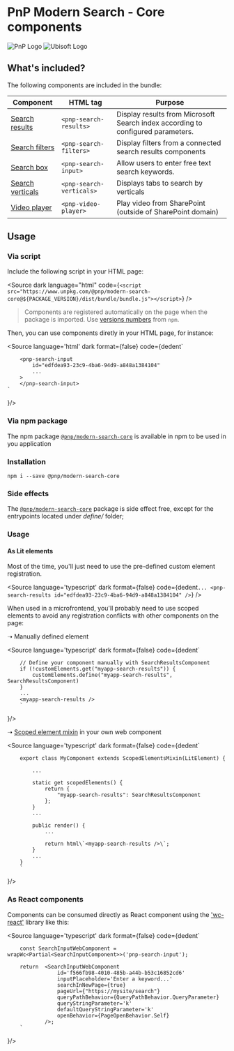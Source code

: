 
<Meta title="Introduction / Getting started" />

# PnP Modern Search - Core components

<div style={{display: 'flex', justifyContent: 'center', height: '150px'}}>
    <img alt="PnP Logo"src={pnpLogo}/>
    <img alt="Ubisoft Logo" src={ubisoftLogo}/>
</div>

## What's included?

The following components are included in the bundle:

| Component | HTML tag | Purpose |
| --------- | -------- | ------- |
| [Search results](https://azpnpmodernsearchcoresto.z9.web.core.windows.net/latest/index.html?path=/docs/components-search-search-results--usage-query) | `<pnp-search-results>` | Display results from Microsoft Search index according to configured parameters. |
| [Search filters](https://azpnpmodernsearchcoresto.z9.web.core.windows.net/latest/index.html?path=/docs/components-search-search-filters--usage) | `<pnp-search-filters>` | Display filters from a connected search results components |
| [Search box](https://azpnpmodernsearchcoresto.z9.web.core.windows.net/latest/index.html?path=/docs/components-search-search-box--usage) | `<pnp-search-input>` | Allow users to enter free text search keywords.
| [Search verticals](https://azpnpmodernsearchcoresto.z9.web.core.windows.net/latest/index.html?path=/docs/components-search-search-verticals--usage) | `<pnp-search-verticals>`  | Displays tabs to search by verticals |
| [Video player](https://azpnpmodernsearchcoresto.z9.web.core.windows.net/latest/index.html?path=/docs/components-misc-video-player--usage) | `<pnp-video-player>`  | Play video from SharePoint (outside of SharePoint domain) |

## Usage

### Via script

Include the following script in your HTML page: 

<Source
    dark
    language="html"
    code={`<script src="https://www.unpkg.com/@pnp/modern-search-core@${PACKAGE_VERSION}/dist/bundle/bundle.js"></script>`}
/>

> Components are registered automatically on the page when the package is imported.
> Use [versions numbers](https://www.npmjs.com/package/@pnp/modern-search-core?activeTab=versions) from `npm`.

Then, you can use components diretly in your HTML page, for instance:

<Source
    language='html'
    dark
    format={false}
    code={dedent`

        <pnp-search-input
            id="edfdea93-23c9-4ba6-94d9-a848a1384104"
            ...
        >
        </pnp-search-input>
    `
}/>

### Via npm package

The npm package [`@pnp/modern-search-core`](https://www.npmjs.com/package/@pnp/modern-search-core) is available in npm to be used in you application

### Installation

`npm i --save @pnp/modern-search-core`

### Side effects

The [`@pnp/modern-search-core`](https://www.npmjs.com/package/@pnp/modern-search-core) package is side effect free, except for the entrypoints located under _define/_ folder;

### Usage

#### As Lit elements

Most of the time, you'll just need to use the pre-defined custom element registration.

<Source
    language='typescript'
    dark
    format={false}
    code={dedent`
        ...
        <pnp-search-results
            id="edfdea93-23c9-4ba6-94d9-a848a1384104"
        />
    `}
/>

When used in a microfrontend, you'll probably need to use scoped elements to avoid any registration conflicts with other components on the page:

➝ Manually defined element

<Source
    language='typescript'
    dark
    format={false}
    code={dedent`


        // Define your component manually with SearchResultsComponent
        if (!customElements.get("myapp-search-results")) {
            customElements.define("myapp-search-results", SearchResultsComponent)
        }
        ...
        <myapp-search-results />
        `
}/>

➝ [Scoped element mixin](https://open-wc.org/docs/development/scoped-elements/) in your own web component 

<Source
    language='typescript'
    dark
    format={false}
    code={dedent`


        export class MyComponent extends ScopedElementsMixin(LitElement) {

            ...

            static get scopedElements() { 
                return {
                    "myapp-search-results": SearchResultsComponent
                }; 
            }
            ...

            public render() {
                ...

                return html\`<myapp-search-results />\`;
            }
            ...
        }
        `
}/>


### As React components

Components can be consumed directly as React component using the ['wc-react'](https://www.npmjs.com/package/wc-react) library like this:

<Source
    language='typescript'
    dark
    format={false}
    code={dedent`


        const SearchInputWebComponent = wrapWc<Partial<SearchInputComponent>>('pnp-search-input');
        
        return  <SearchInputWebComponent 
                    id='f566fb98-4010-485b-a44b-b53c16852cd6'
                    inputPlaceholder='Enter a keyword...'
                    searchInNewPage={true}
                    pageUrl={"https://mysite/search"}
                    queryPathBehavior={QueryPathBehavior.QueryParameter}
                    queryStringParameter='k'
                    defaultQueryStringParameter='k'
                    openBehavior={PageOpenBehavior.Self}
                />;
        `
}/>